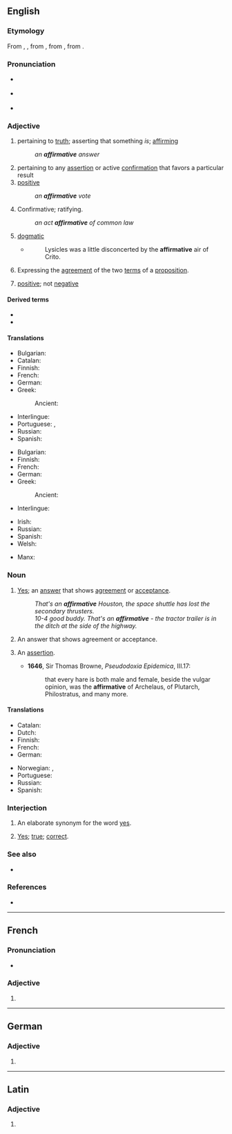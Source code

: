 ==English==

===Etymology===
{{PIE root|en|dʰer}}
From {{inh|en|enm|affirmative}}, {{m|enm|affirmatyve}}, from {{der|en|fro|affirmatif}}, from {{der|en|la|affirmativus}}, from {{m|la|affirmare|t=to assert}}.

===Pronunciation===
* {{a|RP}} {{IPA|en|/əˈfɜːmətɪv/}}
* {{a|US}} {{IPA|en|/əˈfɝmətɪv/}}
* {{audio|en|en-us-affirmative.ogg|Audio (US)}}

===Adjective===
{{en-adj}}

# pertaining to [[truth]]; asserting that something ''is''; [[affirm]]ing
#: ''an '''affirmative''' answer''
# pertaining to any [[assertion]] or active [[confirmation]] that favors a particular result
# [[positive]]
#: ''an '''affirmative''' vote''
# Confirmative; ratifying.
#: ''an act '''affirmative''' of common law''
# [[dogmatic]]
#* {{rfdatek|en|Berkeley}}
#*: Lysicles was a little disconcerted by the '''affirmative''' air of Crito.
# {{lb|en|logic}} Expressing the [[agreement]] of the two [[term]]s of a [[proposition]].
# {{lb|en|algebra}} [[positive]]; not [[negative]]

====Derived terms====
* {{l|en|affirmative action}}
* {{l|en|affirmatively}}

====Translations====
{{trans-top|pertaining to truth}}
* Bulgarian: {{t+|bg|утвърдителен}}
* Catalan: {{t|ca|afirmatiu}}
* Finnish: {{t+|fi|myöntävä}}
* French: {{t+|fr|affirmatif}}
* German: {{t+|de|affirmativ}}
* Greek:
*: Ancient: {{t|grc|κατωμοτικός}}
{{trans-mid}}
* Interlingue: {{t|ie|afirmativ}}
* Portuguese: {{t+|pt|afirmativo}}, {{t+|pt|positivo}}
* Russian: {{t+|ru|утверди́тельный}}
* Spanish: {{t+|es|afirmativo}}
{{trans-bottom}}

{{trans-top|positive}}
* Bulgarian: {{t+|bg|положителен}}
* Finnish: {{t+|fi|puoltava}}
* French: {{t+|fr|affirmatif}}
* German: {{t+|de|affirmativ}}
* Greek:
*: Ancient: {{t|grc|θετικός}}
* Interlingue: {{t|ie|afirmativ}}
{{trans-mid}}
* Irish: {{t|ga|dearfach}}
* Russian: {{t+|ru|положи́тельный}}
* Spanish: {{t+|es|positivo}}
* Welsh: {{t+|cy|cadarnhaol}}
{{trans-bottom}}

{{checktrans-top}}
* Manx: {{t-check|gv|shickyragh}}
{{trans-mid}}
{{trans-bottom}}

===Noun===
{{en-noun}}

# [[yes|Yes]]; an [[answer]] that shows [[agreement]] or [[acceptance]].
#: ''That's an '''affirmative''' Houston, the space shuttle has lost the secondary thrusters.''
#: ''10-4 good buddy. That's an '''affirmative''' - the tractor trailer is in the ditch at the side of the highway.''
#: {{ant|en|negative}}
# {{lb|en|grammar}} An answer that shows agreement or acceptance.
# {{lb|en|obsolete}} An [[assertion]].
#* '''1646''', Sir Thomas Browne, ''Pseudodoxia Epidemica'', III.17:
#*: that every hare is both male and female, beside the vulgar opinion, was the '''affirmative''' of Archelaus, of Plutarch, Philostratus, and many more.

====Translations====
{{trans-top|answer that shows agreement or acceptance}}
* Catalan: {{t|ca|afirmativa|f}}
* Dutch: {{t|nl|bevestigende zin|m}}
* Finnish: {{t|fi|myöntölause}}
* French: {{t-check|fr|phrase affirmative|f}}
* German: {{t-check|de|affirmativer Satz|m}}
{{trans-mid}}
* Norwegian: {{t|no|bekreftes}}, {{t|no|tiltredes}} {{q|archaic}}
* Portuguese: {{t|pt|afirmativa|f}}
* Russian: {{t+|ru|утверди́тельный}}
* Spanish: {{t+|es|afirmativa|f}}
{{trans-bottom}}

===Interjection===
{{en-interj}}

# An elaborate synonym for the word [[yes]].
# {{lb|en|military|especially radio communications}} [[yes|Yes]]; [[true]]; [[correct]].

===See also===
* {{l|en|affirmative sentence}}

===References===
* {{R:OneLook}}

----

==French==

===Pronunciation===
* {{fr-IPA}}

===Adjective===
{{head|fr|adjective form}}

# {{feminine singular of|fr|affirmatif}}

----

==German==

===Adjective===
{{head|de|adjective form}}

# {{inflection of|de|affirmativ||str//mix|nom//acc|f|s|;|str|nom//acc|p|;|wk|nom|all-gender|s|;|wk|acc|f//n|s}}

----

==Latin==

===Adjective===
{{la-adj-form|affirmātīve}}

# {{inflection of|la|affirmātīvus||voc|m|s}}